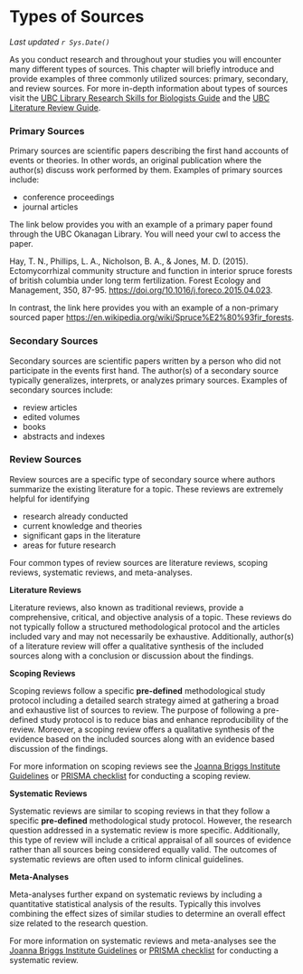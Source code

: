 # Types of Sources

*Last updated `r Sys.Date()`*

As you conduct research and throughout your studies you will encounter many different types of sources. This chapter will briefly introduce and provide examples of three commonly utilized sources: primary, secondary, and review sources. For more in-depth information about types of sources visit the [UBC Library Research Skills for Biologists Guide](https://guides.library.ubc.ca/c.php?g=704417&p=5011059) and the [UBC Literature Review Guide](https://guides.library.ubc.ca/litreviews).

### Primary Sources {-}

Primary sources are scientific papers describing the first hand accounts of events or theories. In other words, an original publication where the author(s) discuss work performed by them.  Examples of primary sources include: 

* conference proceedings 
* journal articles

The link below provides you with an example of a primary paper found through the UBC Okanagan Library. You will need your cwl to access the paper.

Hay, T. N., Phillips, L. A., Nicholson, B. A., & Jones, M. D. (2015). Ectomycorrhizal community structure and function in interior spruce forests of british columbia under long term fertilization. Forest Ecology and Management, 350, 87-95. [https://doi.org/10.1016/j.foreco.2015.04.023](https://doi.org/10.1016/j.foreco.2015.04.023). 

In contrast, the link here provides you with an example of a non-primary sourced paper [https://en.wikipedia.org/wiki/Spruce%E2%80%93fir_forests](https://en.wikipedia.org/wiki/Spruce%E2%80%93fir_forests).

### Secondary Sources {-}

Secondary sources are scientific papers written by a person who did not participate in the events first hand. The author(s) of a secondary source typically generalizes, interprets, or analyzes primary sources. Examples of secondary sources include: 

* review articles
* edited volumes
* books
* abstracts and indexes

### Review Sources {-}

Review sources are a specific type of secondary source where authors summarize the existing literature for a topic. These reviews are extremely helpful for identifying 

* research already conducted 
* current knowledge and theories 
* significant gaps in the literature
* areas for future research 

Four common types of review sources are literature reviews, scoping reviews, systematic reviews, and meta-analyses.  

**Literature Reviews**

Literature reviews, also known as traditional reviews, provide a comprehensive, critical, and objective analysis of a topic. These reviews do not typically follow a structured methodological protocol and the articles included vary and may not necessarily be exhaustive. Additionally, author(s) of a literature review will offer a qualitative synthesis of the included sources along with a conclusion or discussion about the findings. 

**Scoping Reviews**

Scoping reviews follow a specific **pre-defined** methodological study protocol including a detailed search strategy aimed at gathering a broad and exhaustive list of sources to review. The purpose of following a pre-defined study protocol is to reduce bias and enhance reproducibility of the review. Moreover, a scoping review offers a qualitative synthesis of the evidence based on the included sources along with an evidence based discussion of the findings.

For more information on scoping reviews see the [Joanna Briggs Institute Guidelines](https://jbi-global-wiki.refined.site/space/MANUAL/4687342/Chapter+11%3A+Scoping+reviews) or [PRISMA checklist](https://prisma-statement.org/Extensions/ScopingReviews) for conducting a scoping review.

**Systematic Reviews**

Systematic reviews are similar to scoping reviews in that they follow a specific **pre-defined** methodological study protocol. However, the research question addressed in a systematic review is more specific. Additionally, this type of review will include a critical appraisal of all sources of evidence rather than all sources being considered equally valid. The outcomes of systematic reviews are often used to inform clinical guidelines. 

**Meta-Analyses**

Meta-analyses further expand on systematic reviews by including a quantitative statistical analysis of the results. Typically this involves combining the effect sizes of similar studies to determine an overall effect size related to the research question. 

For more information on systematic reviews and meta-analyses see the [Joanna Briggs Institute Guidelines](https://jbi-global-wiki.refined.site/space/MANUAL/4688650/Chapter+1%3A+JBI+Systematic+Reviews) or [PRISMA checklist](https://prisma-statement.org/PRISMAStatement/Checklist.aspx) for conducting a systematic review.

